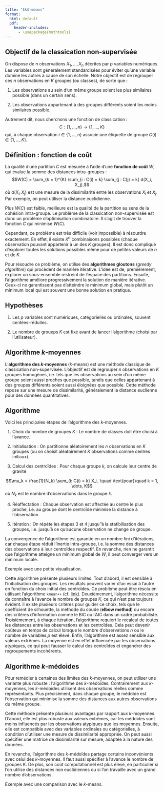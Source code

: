 ```yaml
--- 
title: "$k$-means"
format: 
  html: default
  pdf:
    header-includes:
      - \usepackage{mathtools} 
--- 
```


## Objectif de la classication non-supervisée 

On dispose de $n$ observations $X_{1}, \dots, X_n$ décrites par $p$ variables numériques. Les variables sont généralement standardisées pour éviter qu'une variable domine les autres à cause de son échelle. Notre objectif est de regrouper ces $n$ observations en $K$ groupes (ou classes), de sorte que :

1. Les observations au sein d'un même groupe soient les plus similaires possible (dans un certain sens).

2. Les observations appartenant à des groupes différents soient les moins similaires possible.

Autrement dit, nous cherchons une fonction de classication :
$$C: \{ 1, \dots, n \} \to \{ 1, \dots, K \}$$
qui, à chaque observation $i \in \{ 1, \dots, n \}$ associe une étiquette de groupe $C(i) \in \{ 1, \dots, K \}$.

::: {.callout-warning icon=false}
## Définition : fonction de coût 

La qualité d'une partition $C$ est mesurée à l'aide d'une **fonction de coût** $W$, qui évalue la somme des distances intra-groupes :
$$W(C) = \sum_{k = 1}^{K} \sum_{i : C(i) = k} \sum_{j : C(j) = k} d(X_i, X_j),$$
où $d(X_i, X_j)$ est une mesure de la dissimilarité entre les observations $X_i$ et $X_j$. Par exemple, on peut utiliser la distance euclidienne.

:::

Plus $W(C)$ est faible, meilleure est la qualité de la partition au sens de la cohésion intra-groupe. Le problème de la classication non-supervisée est donc un problème d'optimisation combinatoire. Il s'agit de trouver la fonction $C$ qui minimise $W(C)$. 

Cependant, ce problème est très difficile (voir impossible) à résourdre exactement. En effet, il existe $K^n$ combinaisons possibles (chaque observation pouvant appartenir à un des $K$ groupes). Il est donc compliqué d'explorer toutes les solutions possibles même pour de petites valeurs de $n$ et de $K$. 

Pour résoudre ce problème, on utilise des **algorithmes gloutons** (*greedy algorithm*) qui procèdent de manière itérative. L'idée est de, premièrement, explorer un sous-ensemble restreint de l'espace des partitions. Ensuite, l'algorithme améliore progressivement la solution de manière itérative. Ceux-ci ne garantissent pas d'atteindre le minimum global, mais plutôt un minimum local qui est souvent une bonne solution en pratique.

::: {.callout-tip icon=false}
## Hypothèses

1. Les $p$ variables sont numériques, catégorielles ou ordinales, souvent centées-réduites.

2. Le nombre de groueps $K$ est fixé avant de lancer l'algorithme (choisi par l'utilisateur).

:::


## Algorithme $k$-moyennes

L'**algorithme des $k$-moyennes** ($k$-means) est une méthode classique de classication non-supervisée. L'objectif est de regrouper $n$ observations en $K$ groupes homogènes, i.e. tels que les observations au sein d'un même groupe soient aussi proches que possible, tandis que celles appartenant à des groupes différents soient aussi éloignées que possible. Cette méthode repose sur une mesure de dissimilarité, généralement la distance euclienne pour des données quantitatives.

::: {.callout-tip icon=false}
## Algorithme

Voici les principales étapes de l'algorithme des $k$-moyennes.

1. Choix du nombre de groupes $K$ : Le nombre de classes doit être choisi à l'avance.

2. Initialisation : On partitionne aléatoirement les $n$ observations en $K$ groupes (ou on choisit aléatoirement $K$ observations comme centres initiaux).

3. Calcul des centroïdes : Pour chaque groupe $k$, on calcule leur centre de gravité 

$$\mu_k = \frac{1}{N_k} \sum_{i: C(i) = k} X_i, \quad \text{pour}\quad k = 1, \dots, K$$
où $N_k$ est le nombre d'observations dans le groupe $k$.

4. Réaffectation : Chaque observation est affectée au centre le plus proche, i.e. au groupe dont le centroïde minimise la distance à l'observation. 

5. Itération : On répète les étapes 3 et 4 jusqu''à la statibilisation des groupes, i.e. jusqu'à ce qu'aucune observation ne change de groupe.

:::

La convergence de l'algorithme est garantie en un nombre fini d'itérations, car chaque étape réduit l'inertie intra-groupe, i.e. la somme des distances des observations à leur centroïdes respectif. En revanche, rien ne garantit que l'algorithme atteigne un minimum global de $W$, il peut converger vers un minimum locale.

Exemple avec une petite visualisation.


Cette algorithme présente plusieurs limites. Tout d'abord, il est sensible à l'initialisation des groupes. Les résultats peuvent varier d'un essai à l'autre en fonction du choix initial des centroïdes. Ce problème peut être résolu en utilisant l'algorithme `kmean++` (cf. [link](https://theory.stanford.edu/~sergei/papers/kMeansPP-soda.pdf)). Deuxièmement, l'algorithme nécessite de connaître à l'avance le nombre de groupes $K$, ce qui n'est pas toujours évident. Il existe plusieurs critères pour guider ce choix, tels que le coefficient de silhouette, la méthode du coude (**elbow method**) ou encore des critères d'information comme le BIC ou l'AIC dans un cadre probabiliste. Troisièmement, à chaque itération, l'algorithme requiert le recalcul de toutes les distances entre les observations et les centroïdes. Cela peut devenir coûteux en temps de calcul lorsque le nombre d'observations $n$ ou le nombre de variables $p$ est élevé. Enfin, l'algorithme est assez sensible aux valeurs extrêmes. La moyenne est en effet influencée par les observations atypiques, ce qui peut fausser le calcul des centroïdes et engendrer des regroupements incohérents. 


## Algorithme $k$-médoides

Pour remédier à certaines des limites des $k$-moyennes, on peut utiliser une variante plus robuste : l'algorithme des $k$-médoïdes. Contrairement aux $k$-moyennes, les $k$-médoïdes utilisent des observations réelles comme représentants. Plus précisément, dans chaque groupe, le médoïde est l'observation qui minimise la somme des distances aux autres observations du même groupe.

Cette méthode présente plusieurs avantages par rapport aux $k$-moyennes. D'abord, elle est plus robuste aux valeurs extrêmes, car les médoïdes sont moins influencés par les observations atypiques que les moyennes. Ensuite, elle est compatible avec des variables ordinales ou catégorielles, à condition d'utiliser une mesure de dissimilarité appropriée. On peut aussi spécifier une matrice de dissimilarité sur mesure, adaptée à la nature des données.

En revanche, l'algorithme des $k$-médoïdes partage certains inconvénients avec celui des $k$-moyennes. Il faut aussi spécifier à l'avance le nombre de groupes $K$. De plus, son coût computationnel est plus élevé, en particulier si l'on utilise des distances non euclidiennes ou si l'on travaille avec un grand nombre d'observations. 

Exemple avec une comparison avec le $k$-means.

